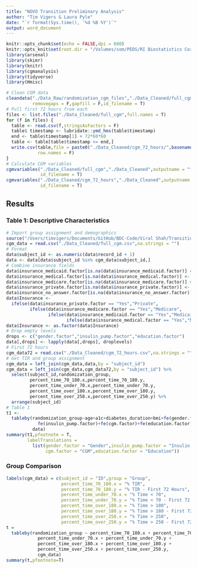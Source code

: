 ```yaml
---
title: "NOVO Transition Preliminary Analysis"
author: "Tim Vigers & Laura Pyle"
date: "`r format(Sys.time(), '%d %B %Y')`"
output: word_document
---
```


```r
knitr::opts_chunk$set(echo = FALSE,dpi = 600)
knitr::opts_knit$set(root.dir = "/Volumes/som/PEDS/RI Biostatistics Core/Shared/Shared Projects/Laura/BDC/Projects/Viral Shah/NOVO Transition/")
library(arsenal)
library(skimr)
library(knitr)
library(cgmanalysis)
library(tidyverse)
library(Hmisc)
```

```r
# Clean CGM data
cleandata("./Data_Raw/randomization_cgm_files","./Data_Cleaned/full_cgm",
          removegaps = F,gapfill = F,id_filename = T)
# Pull first 72 hours from each
files <- list.files("./Data_Cleaned/full_cgm",full.names = T)
for (f in files) {
  table <- read.csv(f,stringsAsFactors = F)
  table$ timestamp <- lubridate::ymd_hms(table$timestamp)
  end <- table$timestamp[1] + 72*60*60
  table <- table[table$timestamp <= end,]
  write.csv(table,file = paste0("./Data_Cleaned/cgm_72_hours/",basename(f)),
            row.names = F)
}
# Calculate CGM variables
cgmvariables("./Data_Cleaned/full_cgm","./Data_Cleaned",outputname = "full_cgm",
             id_filename = T)
cgmvariables("./Data_Cleaned/cgm_72_hours","./Data_Cleaned",outputname = "cgm_72_hours",
             id_filename = T)
```

## Results

### Table 1: Descriptive Characteristics

```r
# Import group assignment and demographics
source("/Users/timvigers/Documents/GitHub/BDC-Code/Viral Shah/Transition/NOVOTransitionStudy-Table1_R_2020-08-26_0912.r")
cgm_data = read.csv("./Data_Cleaned/full_cgm.csv",na.strings = "")
# Format
data$subject_id <- as.numeric(data$record_id + 1)
data <- data[data$subject_id %in% cgm_data$subject_id,]
# Combine insurance fields
data$insurance_medicaid.factor[is.na(data$insurance_medicaid.factor)] <- "No"
data$insurance_medical.factor[is.na(data$insurance_medical.factor)] <- "No"
data$insurance_medicare.factor[is.na(data$insurance_medicare.factor)] <- "No"
data$insurance_private.factor[is.na(data$insurance_private.factor)] <- "No"
data$insurance_no_answer.factor[is.na(data$insurance_no_answer.factor)] <- "No"
data$Insurance <- 
  ifelse(data$insurance_private.factor == "Yes","Private",
         ifelse(data$insurance_medicare.factor == "Yes","Medicare",
                ifelse(data$insurance_medicaid.factor == "Yes","Medicaid",
                       ifelse(data$insurance_medical.factor == "Yes","Medical","No Answer"))))
data$Insurance <- as.factor(data$Insurance)
# Drop empty levels
drops <- c("gender.factor","insulin_pump.factor","education.factor")
data[,drops] <- lapply(data[,drops], droplevels)
# First 72 hours
cgm_data72 = read.csv("./Data_Cleaned/cgm_72_hours.csv",na.strings = "")
# Get TIR and group assignment
cgm_data = left_join(cgm_data,data,by = "subject_id")
cgm_data = left_join(cgm_data,cgm_data72,by = "subject_id") %>% 
  select(subject_id,randomization_group,
         percent_time_70_180.x,percent_time_70_180.y,
         percent_time_under_70.x,percent_time_under_70.y,
         percent_time_over_180.x,percent_time_over_180.y,
         percent_time_over_250.x,percent_time_over_250.y) %>%
  arrange(subject_id)
# Table 1
t1 <- 
  tableby(randomization_group~age+a1c+diabetes_duration+bmi+fe(gender.factor)+
            fe(insulin_pump.factor)+fe(cgm.factor)+fe(education.factor)+fe(Insurance),
          data)
summary(t1,pfootnote = T,
        labelTranslations = 
          list(gender.factor = "Gender",insulin_pump.factor = "Insulin Pump",
               cgm.factor = "CGM",education.factor = "Education"))
```

### Group Comparison

```r
labels(cgm_data) = c(subject_id = "ID",group = "Group",
                     percent_time_70_180.x = "% TIR",
                     percent_time_70_180.y = "% TIR - First 72 Hours",
                     percent_time_under_70.x = "% Time < 70",
                     percent_time_under_70.y = "% Time < 70 - First 72 Hours",
                     percent_time_over_180.x = "% Time > 180",
                     percent_time_over_180.y = "% Time > 180 - First 72 Hours",
                     percent_time_over_250.x = "% Time > 250",
                     percent_time_over_250.y = "% Time > 250 - First 72 Hours")
t = 
  tableby(randomization_group ~ percent_time_70_180.x + percent_time_70_180.y + 
            percent_time_under_70.x + percent_time_under_70.y + 
            percent_time_over_180.x + percent_time_over_180.y + 
            percent_time_over_250.x + percent_time_over_250.y,
            cgm_data)
summary(t,pfootnote=T)
```
